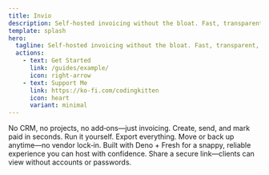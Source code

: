 ```yaml
---
title: Invio
description: Self-hosted invoicing without the bloat. Fast, transparent, and fully under your control.
template: splash
hero:
  tagline: Self-hosted invoicing without the bloat. Fast, transparent, and fully yours.
  actions:
    - text: Get Started
      link: /guides/example/
      icon: right-arrow
    - text: Support Me
      link: https://ko-fi.com/codingkitten
      icon: heart
      variant: minimal
---
```



<CardGrid>
    <Card title="Focused, not bloated" icon="pencil">
        No CRM, no projects, no add‑ons—just invoicing. Create, send, and mark paid in seconds.
    </Card>
    <Card title="You own your data" icon="add-document">
        Run it yourself. Export everything. Move or back up anytime—no vendor lock‑in.
    </Card>
    <Card title="Fast by design" icon="setting">
        Built with Deno + Fresh for a snappy, reliable experience you can host with confidence.
    </Card>
    <Card title="Frictionless for clients" icon="open-book">
        Share a secure link—clients can view without accounts or passwords.
    </Card>
</CardGrid>